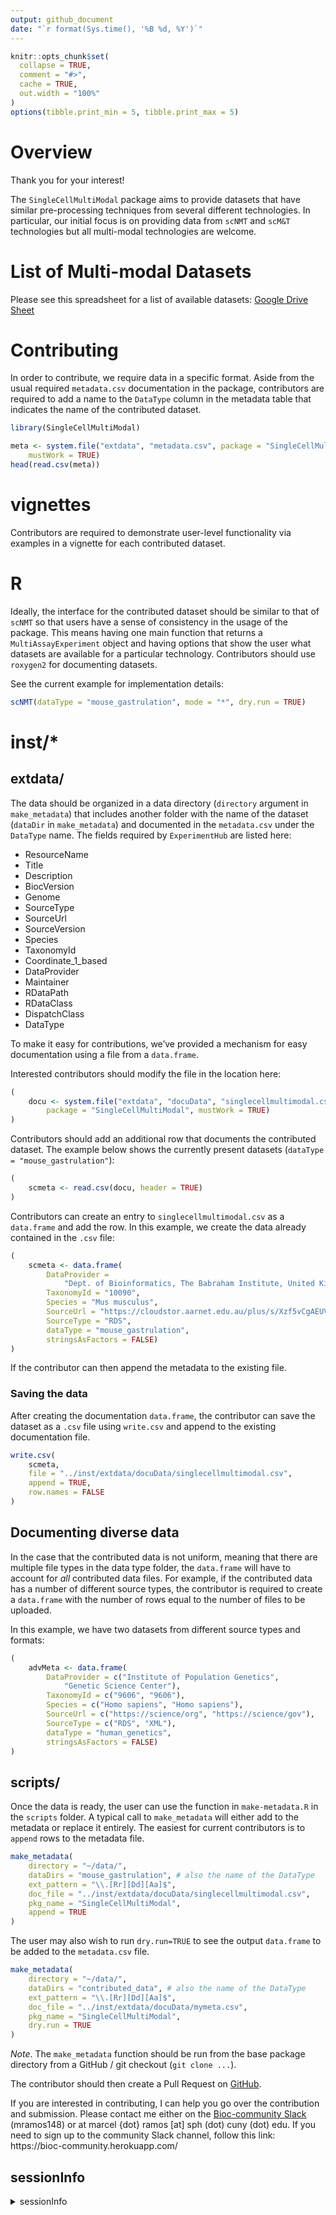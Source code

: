 ```yaml
---
output: github_document
date: "`r format(Sys.time(), '%B %d, %Y')`"
---
```


```r
knitr::opts_chunk$set(
  collapse = TRUE,
  comment = "#>",
  cache = TRUE,
  out.width = "100%"
)
options(tibble.print_min = 5, tibble.print_max = 5)
```

# Overview

Thank you for your interest!

The `SingleCellMultiModal` package aims to provide datasets that have similar
pre-processing techniques from several different technologies. In particular,
our initial focus is on providing data from `scNMT` and `scM&T` technologies
but all multi-modal technologies are welcome.

# List of Multi-modal Datasets

Please see this spreadsheet for a list of available datasets:
[Google Drive Sheet](https://drive.google.com/drive)

# Contributing

In order to contribute, we require data in a specific format.
Aside from the usual required `metadata.csv` documentation in
the package, contributors are required to add a name to the
`DataType` column in the metadata table that indicates the name of the
contributed dataset.

```r
library(SingleCellMultiModal)
```

```r
meta <- system.file("extdata", "metadata.csv", package = "SingleCellMultiModal",
    mustWork = TRUE)
head(read.csv(meta))
```

# vignettes

Contributors are required to demonstrate user-level functionality via
examples in a vignette for each contributed dataset.

# R

Ideally, the interface for the contributed dataset should be similar to that
of `scNMT` so that users have a sense of consistency in the usage of the
package. This means having one main function that returns a
`MultiAssayExperiment` object and having options that show the user what
datasets are available for a particular technology. Contributors should use
`roxygen2` for documenting datasets.

See the current example for implementation details:

```r
scNMT(dataType = "mouse_gastrulation", mode = "*", dry.run = TRUE)
```

# inst/*

## extdata/

The data should be organized in a data directory (`directory` argument in
`make_metadata`) that includes another folder with the name of the dataset
(`dataDir` in `make_metadata`) and documented in the `metadata.csv` under the
`DataType` name. The fields required by `ExperimentHub` are listed here:

* ResourceName
* Title
* Description
* BiocVersion
* Genome
* SourceType
* SourceUrl
* SourceVersion
* Species
* TaxonomyId
* Coordinate_1_based
* DataProvider
* Maintainer
* RDataPath
* RDataClass
* DispatchClass
* DataType

To make it easy for contributions, we've provided a mechanism for easy
documentation using a file from a `data.frame`.

Interested contributors should modify the file in the location here:

```r
(
    docu <- system.file("extdata", "docuData", "singlecellmultimodal.csv",
        package = "SingleCellMultiModal", mustWork = TRUE)
)
```

Contributors should add an additional row that documents the contributed
dataset. The example below shows the currently present datasets
(`dataType = "mouse_gastrulation"`):

```r
(
    scmeta <- read.csv(docu, header = TRUE)
)
```

Contributors can create an entry to `singlecellmultimodal.csv` as a
`data.frame` and add the row. In this example, we create the data already
contained in the `.csv` file:

```r
(
    scmeta <- data.frame(
        DataProvider =
            "Dept. of Bioinformatics, The Babraham Institute, United Kingdom",
        TaxonomyId = "10090",
        Species = "Mus musculus",
        SourceUrl = "https://cloudstor.aarnet.edu.au/plus/s/Xzf5vCgAEUVgbfQ",
        SourceType = "RDS",
        dataType = "mouse_gastrulation",
        stringsAsFactors = FALSE)
)
```

If the contributor can then append the metadata to the existing file.

### Saving the data

After creating the documentation `data.frame`, the contributor can save the
dataset as a `.csv` file using `write.csv` and append to the existing
documentation file.

```r
write.csv(
    scmeta,
    file = "../inst/extdata/docuData/singlecellmultimodal.csv",
    append = TRUE,
    row.names = FALSE
)
```

## Documenting diverse data

In the case that the contributed data is not uniform, meaning that there are
multiple file types in the data type folder, the `data.frame` will have to
account for _all_ contributed data files.
For example, if the contributed data has a number of different source types,
the contributor is required to create a `data.frame` with the number of rows
equal to the number of files to be uploaded.

In this example, we have two datasets from different source types and formats:

```r
(
    advMeta <- data.frame(
        DataProvider = c("Institute of Population Genetics",
            "Genetic Science Center"),
        TaxonomyId = c("9606", "9606"),
        Species = c("Homo sapiens", "Homo sapiens"),
        SourceUrl = c("https://science/org", "https://science/gov"),
        SourceType = c("RDS", "XML"),
        dataType = "human_genetics",
        stringsAsFactors = FALSE)
)
```

## scripts/

Once the data is ready, the user can use the function in `make-metadata.R`
in the `scripts` folder.  A typical call to `make_metadata` will either add to
the metadata or replace it entirely. The easiest for current contributors is to
`append` rows to the metadata file.

```r
make_metadata(
    directory = "~/data/",
    dataDirs = "mouse_gastrulation", # also the name of the DataType
    ext_pattern = "\\.[Rr][Dd][Aa]$",
    doc_file = "../inst/extdata/docuData/singlecellmultimodal.csv",
    pkg_name = "SingleCellMultiModal",
    append = TRUE
)
```

The user may also wish to run `dry.run=TRUE` to see the output `data.frame`
to be added to the `metadata.csv` file.

```r
make_metadata(
    directory = "~/data/",
    dataDirs = "contributed_data", # also the name of the DataType
    ext_pattern = "\\.[Rr][Dd][Aa]$",
    doc_file = "../inst/extdata/docuData/mymeta.csv",
    pkg_name = "SingleCellMultiModal",
    dry.run = TRUE
)
```

_Note_. The `make_metadata` function should be run from the base package
directory from a GitHub / git checkout (`git clone ...`).

The contributor should then create a Pull Request on [GitHub][].

[GitHub]: https://github.com/waldronlab/SingleCellMultiModal/pulls

If you are interested in contributing, I can help you go over the contribution
and submission. Please contact me either on the [Bioc-community Slack][]
(mramos148) or at marcel {dot} ramos [at] sph (dot) cuny (dot) edu.
If you need to sign up to the community Slack channel, follow this link:
https://bioc-community.herokuapp.com/

[Bioc-community Slack]: https://community-bioc.slack.com

## sessionInfo

<details>
  <summary> sessionInfo </summary>

```r
sessionInfo()
```

</details>
